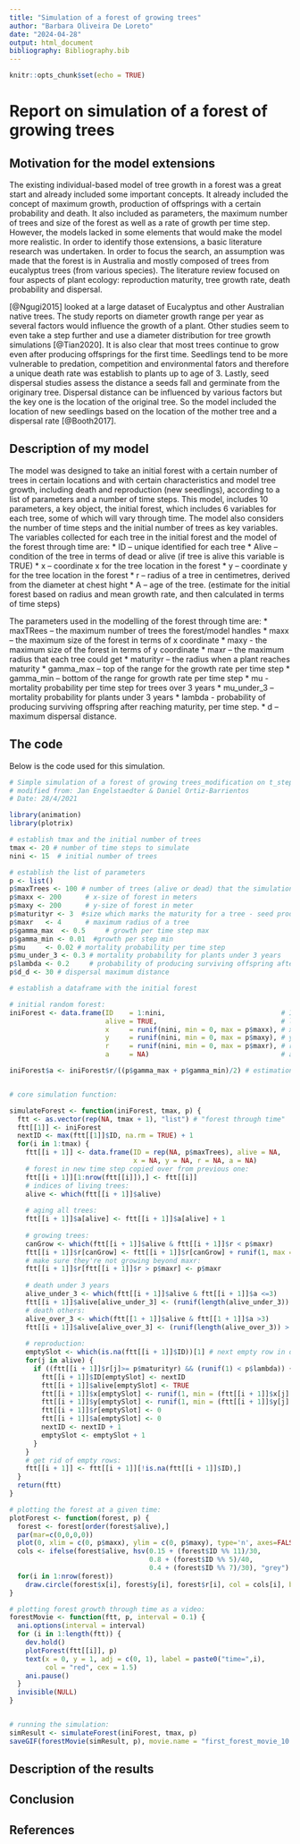 ```yaml
---
title: "Simulation of a forest of growing trees"
author: "Barbara Oliveira De Loreto"
date: "2024-04-28"
output: html_document
bibliography: Bibliography.bib
---
```


```r
knitr::opts_chunk$set(echo = TRUE)
```

# Report on simulation of a forest of growing trees

## Motivation for the model extensions

The existing individual-based model of tree growth in a forest was a great start and already included some important concepts. It already included the concept of maximum growth, production of offsprings with a certain probability and death. It also included as parameters, the maximum number of trees and size of the forest as well as a rate of growth per time step. 
However, the models lacked in some elements that would make the model more realistic. In order to identify those extensions, a basic literature research was undertaken. In order to focus the search, an assumption was made that the forest is in Australia and mostly composed of trees from eucalyptus trees (from various species). The literature review focused on  four aspects of plant ecology: reproduction maturity, tree growth rate, death probability and dispersal.

[@Ngugi2015] looked at a large dataset of Eucalyptus and other Australian native trees. The study reports on diameter growth range per year as several factors would influence the growth of a plant. Other studies seem to even take a step further and use a diameter distribution for tree growth simulations [@Tian2020]. It is also clear that most trees continue to grow even after producing offsprings for the first time.
Seedlings tend to be more vulnerable to predation, competition and environmental fators and therefore a unique death rate was establish to plants up to age of 3.
Lastly, seed dispersal studies assess the distance a seeds fall and germinate from the originary tree. Dispersal distance can be influenced by various factors but the key one is the location of the original tree. So the model included the location of new seedlings based on the location of the mother tree and a dispersal rate [@Booth2017].

## Description of my model

The model was designed to take an initial forest with a certain number of trees in certain locations and with certain characteristics and model tree growth, including death and reproduction (new seedlings), according to a list of parameters and a number of time steps.
This model, includes 10 parameters, a key object, the initial forest, which includes 6 variables for each tree, some of which will vary through time. The model also considers the number of time steps and the initial number of trees as key variables.
The variables collected for each tree in the initial forest and the model of the forest through time are:
* ID – unique identified for each tree
* Alive – condition of the tree in terms of dead or alive (if tree is alive this variable is TRUE)
* x – coordinate x for the tree location in the forest
* y – coordinate y for the tree location in the forest
* r – radius of a tree in centimetres, derived from the diameter at chest hight
* A – age of the tree. (estimate for the initial forest based on radius and mean growth rate, and then calculated in terms of time steps) 

The parameters used in the modelling of the forest through time are:
* maxTRees – the maximum number of trees the forest/model handles
* maxx – the maximum size of the forest in terms of x coordinate
* maxy - the maximum size of the forest in terms of y coordinate
* maxr – the maximum radius that each tree could get
* maturityr – the radius when a plant reaches maturity
* gamma_max – top of the range for the growth rate per time step
* gamma_min – bottom of the range for growth rate per time step
* mu - mortality probability per time step for trees over 3 years
* mu_under_3 – mortality probability for plants under 3 years
* lambda - probability of producing surviving offspring after reaching maturity, per time step.
* d – maximum dispersal distance.

## The code

Below is the code used for this simulation.

```r
# Simple simulation of a forest of growing trees_modification on t_steps and maximnum number of trees
# modified from: Jan Engelstaedter & Daniel Ortiz-Barrientos
# Date: 28/4/2021

library(animation)
library(plotrix)

# establish tmax and the initial number of trees
tmax <- 20 # number of time steps to simulate
nini <- 15  # initial number of trees

# establish the list of parameters
p <- list()
p$maxTrees <- 100 # number of trees (alive or dead) that the simulation can handle
p$maxx <- 200      # x-size of forest in meters
p$maxy <- 200      # y-size of forest in meter
p$maturityr <- 3  #size which marks the maturity for a tree - seed production
p$maxr   <- 4      # maximum radius of a tree
p$gamma_max  <- 0.5     # growth per time step max
p$gamma_min <- 0.01  #growth per step min
p$mu     <- 0.02 # mortality probability per time step
p$mu_under_3 <- 0.3 # mortality probability for plants under 3 years
p$lambda <- 0.2     # probability of producing surviving offspring after reaching maturity, per time step
p$d_d <- 30 # dispersal maximum distance

# establish a dataframe with the initial forest

# initial random forest:
iniForest <- data.frame(ID    = 1:nini,                             # ID for each tree 
                        alive = TRUE,                               # living or dead?
                        x     = runif(nini, min = 0, max = p$maxx), # x position
                        y     = runif(nini, min = 0, max = p$maxy), # y position
                        r     = runif(nini, min = 0, max = p$maxr), # radius
                        a     = NA)                                 # age

iniForest$a <- iniForest$r/((p$gamma_max + p$gamma_min)/2) # estimation of trees age based on their size using mean o gamma_max and gamma_min


# core simulation function:

simulateForest <- function(iniForest, tmax, p) {
  ftt <- as.vector(rep(NA, tmax + 1), "list") # "forest through time"
  ftt[[1]] <- iniForest
  nextID <- max(ftt[[1]]$ID, na.rm = TRUE) + 1
  for(i in 1:tmax) {
    ftt[[i + 1]] <- data.frame(ID = rep(NA, p$maxTrees), alive = NA,                 
                               x = NA, y = NA, r = NA, a = NA)                  
    # forest in new time step copied over from previous one:
    ftt[[i + 1]][1:nrow(ftt[[i]]),] <- ftt[[i]]
    # indices of living trees:
    alive <- which(ftt[[i + 1]]$alive)
    
    # aging all trees:
    ftt[[i + 1]]$a[alive] <- ftt[[i + 1]]$a[alive] + 1
   
    # growing trees:
    canGrow <- which(ftt[[i + 1]]$alive & ftt[[i + 1]]$r < p$maxr)
    ftt[[i + 1]]$r[canGrow] <- ftt[[i + 1]]$r[canGrow] + runif(1, max = p$gamma_max, min = p$gamma_min)  #growth based on a random number from a range
    # make sure they're not growing beyond maxr:
    ftt[[i + 1]]$r[ftt[[i + 1]]$r > p$maxr] <- p$maxr
    
    # death under 3 years
    alive_under_3 <- which(ftt[[i + 1]]$alive & ftt[[i + 1]]$a <=3)
    ftt[[i + 1]]$alive[alive_under_3] <- (runif(length(alive_under_3)) > p$mu_under_3)
    # death others:
    alive_over_3 <- which(ftt[[1 + 1]]$alive & ftt[[1 + 1]]$a >3)
    ftt[[i + 1]]$alive[alive_over_3] <- (runif(length(alive_over_3)) > p$mu)
    
    # reproduction:
    emptySlot <- which(is.na(ftt[[i + 1]]$ID))[1] # next empty row in dataframe
    for(j in alive) {
      if ((ftt[[i + 1]]$r[j]>= p$maturityr) && (runif(1) < p$lambda)) { # if r is at maturity or larger, reproduction happening?
        ftt[[i + 1]]$ID[emptySlot] <- nextID
        ftt[[i + 1]]$alive[emptySlot] <- TRUE
        ftt[[i + 1]]$x[emptySlot] <- runif(1, min = (ftt[[i + 1]]$x[j] + 1), max = (ftt[[i + 1]]$x[j] + p$d_d)) # location of new plant within a certain distance from the mother plant
        ftt[[i + 1]]$y[emptySlot] <- runif(1, min = (ftt[[i + 1]]$y[j] + 1), max = (ftt[[i + 1]]$y[j] + p$d_d)) # location of new plant within a certain distance from the mother plant
        ftt[[i + 1]]$r[emptySlot] <- 0
        ftt[[i + 1]]$a[emptySlot] <- 0
        nextID <- nextID + 1
        emptySlot <- emptySlot + 1
      }
    }
    # get rid of empty rows:
    ftt[[i + 1]] <- ftt[[i + 1]][!is.na(ftt[[i + 1]]$ID),]
  }
  return(ftt)
}

# plotting the forest at a given time:
plotForest <- function(forest, p) {
  forest <- forest[order(forest$alive),]
  par(mar=c(0,0,0,0))
  plot(0, xlim = c(0, p$maxx), ylim = c(0, p$maxy), type='n', axes=FALSE, ann=FALSE)
  cols <- ifelse(forest$alive, hsv(0.15 + (forest$ID %% 11)/30, 
                                   0.8 + (forest$ID %% 5)/40, 
                                   0.4 + (forest$ID %% 7)/30), "grey")
  for(i in 1:nrow(forest))
    draw.circle(forest$x[i], forest$y[i], forest$r[i], col = cols[i], border = cols[i])
}

# plotting forest growth through time as a video:
forestMovie <- function(ftt, p, interval = 0.1) {
  ani.options(interval = interval)
  for (i in 1:length(ftt)) {
    dev.hold()
    plotForest(ftt[[i]], p)
    text(x = 0, y = 1, adj = c(0, 1), label = paste0("time=",i),
         col = "red", cex = 1.5)
    ani.pause()
  }
  invisible(NULL)
}


# running the simulation:
simResult <- simulateForest(iniForest, tmax, p)
saveGIF(forestMovie(simResult, p), movie.name = "first_forest_movie_10.gif")
```

## Description of the results

## Conclusion

## References

